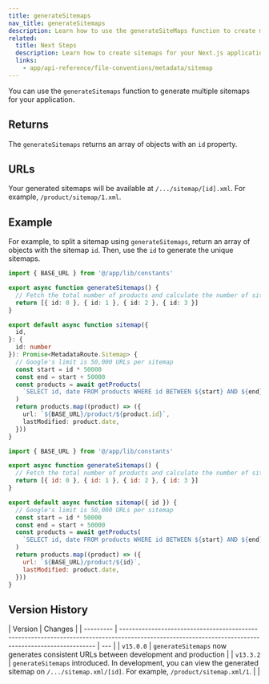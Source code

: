```yaml
---
title: generateSitemaps
nav_title: generateSitemaps
description: Learn how to use the generateSiteMaps function to create multiple sitemaps for your application.
related:
  title: Next Steps
  description: Learn how to create sitemaps for your Next.js application.
  links:
    - app/api-reference/file-conventions/metadata/sitemap
---
```


You can use the `generateSitemaps` function to generate multiple sitemaps for your application.

## Returns

The `generateSitemaps` returns an array of objects with an `id` property.

## URLs

Your generated sitemaps will be available at `/.../sitemap/[id].xml`. For example, `/product/sitemap/1.xml`.

## Example

For example, to split a sitemap using `generateSitemaps`, return an array of objects with the sitemap `id`. Then, use the `id` to generate the unique sitemaps.

```ts filename="app/product/sitemap.ts" switcher
import { BASE_URL } from '@/app/lib/constants'

export async function generateSitemaps() {
  // Fetch the total number of products and calculate the number of sitemaps needed
  return [{ id: 0 }, { id: 1 }, { id: 2 }, { id: 3 }]
}

export default async function sitemap({
  id,
}: {
  id: number
}): Promise<MetadataRoute.Sitemap> {
  // Google's limit is 50,000 URLs per sitemap
  const start = id * 50000
  const end = start + 50000
  const products = await getProducts(
    `SELECT id, date FROM products WHERE id BETWEEN ${start} AND ${end}`
  )
  return products.map((product) => ({
    url: `${BASE_URL}/product/${product.id}`,
    lastModified: product.date,
  }))
}
```

```js filename="app/product/sitemap.js" switcher
import { BASE_URL } from '@/app/lib/constants'

export async function generateSitemaps() {
  // Fetch the total number of products and calculate the number of sitemaps needed
  return [{ id: 0 }, { id: 1 }, { id: 2 }, { id: 3 }]
}

export default async function sitemap({ id }) {
  // Google's limit is 50,000 URLs per sitemap
  const start = id * 50000
  const end = start + 50000
  const products = await getProducts(
    `SELECT id, date FROM products WHERE id BETWEEN ${start} AND ${end}`
  )
  return products.map((product) => ({
    url: `${BASE_URL}/product/${id}`,
    lastModified: product.date,
  }))
}
```

## Version History

| Version   | Changes                                                                                                                                              |
| --------- | ---------------------------------------------------------------------------------------------------------------------------------------------------- | --- |
| `v15.0.0` | `generateSitemaps` now generates consistent URLs between development and production                                                                  |
| `v13.3.2` | `generateSitemaps` introduced. In development, you can view the generated sitemap on `/.../sitemap.xml/[id]`. For example, `/product/sitemap.xml/1`. |     |
